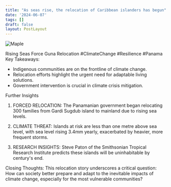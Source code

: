```yaml
---
title: "As seas rise, the relocation of Caribbean islanders has begun"
date: '2024-06-07'
tags: []
draft: false
layout: PostLayout
---
```


<div className="flex justify-center">
<div className="my-1 w-full px-2 xl:my-1 xl:w-1/2 xl:px-2">
    <img src="https://willpolesa.pythonanywhere.com/static/podcast_thumbnails/thumbnailreckb8B1JaIBbO4M9.jpg" alt="Maple" className="mx-auto h-58 w-auto" />
</div>
</div>

Rising Seas Force Guna Relocation #ClimateChange #Resilience #Panama
Key Takeaways:
- Indigenous communities are on the frontline of climate change.
- Relocation efforts highlight the urgent need for adaptable living solutions.
- Government intervention is crucial in climate crisis mitigation.

Further Insights
1. FORCED RELOCATION:
The Panamanian government began relocating 300 families from Gardi Sugdub island to mainland due to rising sea levels.

2. CLIMATE THREAT:
Islands at risk are less than one metre above sea level, with sea level rising 3.4mm yearly, exacerbated by heavier, more frequent storms.

3. RESEARCH INSIGHTS:
Steve Paton of the Smithsonian Tropical Research Institute predicts these islands will be uninhabitable by century's end.

Closing Thoughts:
This relocation story underscores a critical question: How can society better prepare and adapt to the inevitable impacts of climate change, especially for the most vulnerable communities?
